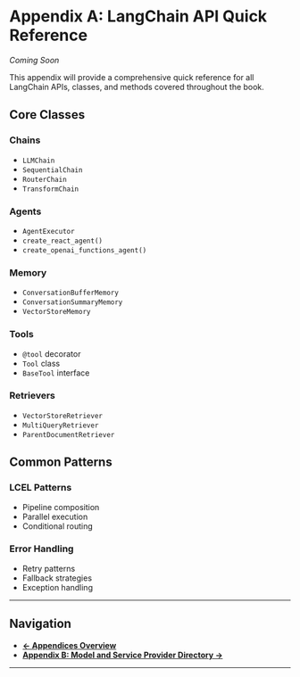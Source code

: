 # Appendix A: LangChain API Quick Reference

_Coming Soon_

This appendix will provide a comprehensive quick reference for all LangChain APIs, classes, and methods covered throughout the book.

## Core Classes

### Chains

- `LLMChain`
- `SequentialChain`
- `RouterChain`
- `TransformChain`

### Agents

- `AgentExecutor`
- `create_react_agent()`
- `create_openai_functions_agent()`

### Memory

- `ConversationBufferMemory`
- `ConversationSummaryMemory`
- `VectorStoreMemory`

### Tools

- `@tool` decorator
- `Tool` class
- `BaseTool` interface

### Retrievers

- `VectorStoreRetriever`
- `MultiQueryRetriever`
- `ParentDocumentRetriever`

## Common Patterns

### LCEL Patterns

- Pipeline composition
- Parallel execution
- Conditional routing

### Error Handling

- Retry patterns
- Fallback strategies
- Exception handling

---

## Navigation

- **[← Appendices Overview](./)**
- **[Appendix B: Model and Service Provider Directory →](./providers)**

---
